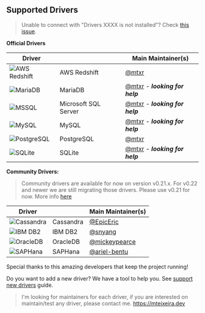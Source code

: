 ## Supported Drivers

> Unable to connect with "Drivers XXXX is not installed"? Check [this issue](https://github.com/mtxr/vscode-sqltools/issues/590).

**Official Drivers**

|Driver||Main Maintainer(s)|
|-|-|-|
|![AWS Redshift](https://raw.githubusercontent.com/mtxr/vscode-sqltools/master/packages/driver.pg/icons/redshift/default.png)|AWS Redshift|[@mtxr](https://github.com/mtxr)|
|![MariaDB](https://raw.githubusercontent.com/mtxr/vscode-sqltools/master/packages/driver.mysql/icons/mariadb/default.png)|MariaDB|[@mtxr](https://github.com/mtxr) - ***looking for help***|
|![MSSQL](https://raw.githubusercontent.com/mtxr/vscode-sqltools/master/packages/driver.mssql/icons/default.png)|Microsoft SQL Server|[@mtxr](https://github.com/mtxr) - ***looking for help***|
|![MySQL](https://raw.githubusercontent.com/mtxr/vscode-sqltools/master/packages/driver.mysql/icons/default.png)|MySQL|[@mtxr](https://github.com/mtxr) - ***looking for help***|
|![PostgreSQL](https://raw.githubusercontent.com/mtxr/vscode-sqltools/master/packages/driver.pg/icons/pg/default.png)|PostgreSQL|[@mtxr](https://github.com/mtxr)|
|![SQLite](https://raw.githubusercontent.com/mtxr/vscode-sqltools/master/packages/driver.sqlite/icons/default.png)|SQLite|[@mtxr](https://github.com/mtxr) - ***looking for help***|

**Community Drivers:**

> Community drivers are available for now on version v0.21.x. For v0.22 and newer we are still migrating those drivers. Please use v0.21 for now. More info [here](https://github.com/mtxr/vscode-sqltools/issues/586)

|Driver||Main Maintainer(s)|
|-|-|-|
|![Cassandra](https://raw.githubusercontent.com/mtxr/vscode-sqltools/master/packages/drivers/icons/cassandra/default.png)|Cassandra|[@EpicEric](https://github.com/EpicEric)|
|![IBM DB2](https://raw.githubusercontent.com/mtxr/vscode-sqltools/master/packages/drivers/icons/db2/default.png)|IBM DB2|[@snyang](https://github.com/snyang)|
|![OracleDB](https://raw.githubusercontent.com/mtxr/vscode-sqltools/master/packages/drivers/icons/oracledb/default.png)|OracleDB|[@mickeypearce](https://github.com/mickeypearce)|
|![SAPHana](https://raw.githubusercontent.com/mtxr/vscode-sqltools/master/packages/drivers/icons/saphana/default.png)|SAPHana|[@ariel-bentu](https://github.com/ariel-bentu)|


Special thanks to this amazing developers that keep the project running!

Do you want to add a new driver? We have a tool to help you. See [support new drivers](https://vscode-sqltools.mteixeira.dev/contributing/support-new-drivers) guide.


> I'm looking for maintainers for each driver, if you are interested on maintain/test any driver, please contact me. https://mteixeira.dev
